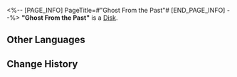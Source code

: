 <%-- [PAGE_INFO]
PageTitle=#"Ghost From the Past"#
[END_PAGE_INFO] --%>
{{Item Infobox
|id          = 210108
|image       = Item Ghost From the Past.png
|type        = Disk
|invCategory = Valuables
|rarity      = 3
|effect      = A record that can be played on the Express' phonograph. It might be a chance acquisition or a gift from someone else. All sorts of memories surge up when the music plays &mdash; the smiles, encounters, touches, and the excitement of battle. Maybe that is why people still collect records even as society rapidly advances.<br />The current record contains the track "Ghost From the Past."
|description = <br />''The shadow of destruction still wanders outside Belobog.''
}}
'''"Ghost From the Past"''' is a [[Disk]].

==Other Languages==
{{Other Languages
|en   = "Ghost From the Past"
|zhs  = 《旧日之影》
|zht  = 〈舊日之影〉
|ja   = 『在りし日の影』
|ko   = ≪과거의 그림자≫
|es   = Fantasma del pasado
|fr   = « Ghost From the Past »
|ru   = Ghost From the Past
|th   = "Ghost From the Past"
|vi   = "Dấu Ấn Ngày Cũ"
|de   = „Geist aus der Vergangenheit“
|id   = "Ghost From the Past"
|pt   = "Ghost From the Past"
}}

==Change History==
{{Change History|1.0}}